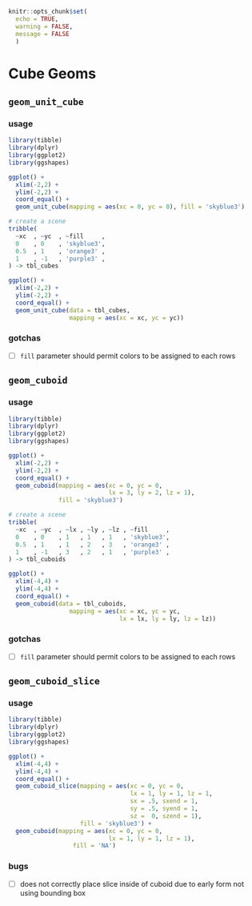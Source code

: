 ```r
knitr::opts_chunk$set(
  echo = TRUE,
  warning = FALSE,
  message = FALSE
  )
```

# Cube Geoms

## `geom_unit_cube` {-}

### usage {-}

```r
library(tibble)
library(dplyr)
library(ggplot2)
library(ggshapes)

ggplot() +
  xlim(-2,2) +
  ylim(-2,2) +
  coord_equal() +
  geom_unit_cube(mapping = aes(xc = 0, yc = 0), fill = 'skyblue3')
```

```r
# create a scene
tribble(
  ~xc  , ~yc  , ~fill     ,
  0    , 0    , 'skyblue3',
  0.5  , 1    , 'orange3' ,
  1    , -1   , 'purple3' ,
) -> tbl_cubes

ggplot() +
  xlim(-2,2) +
  ylim(-2,2) +
  coord_equal() +
  geom_unit_cube(data = tbl_cubes,
                 mapping = aes(xc = xc, yc = yc))
```

### gotchas {-}

- [ ] `fill` parameter should permit colors to be assigned to each rows

## `geom_cuboid` {-}

### usage {-}

```r
library(tibble)
library(dplyr)
library(ggplot2)
library(ggshapes)

ggplot() +
  xlim(-2,2) +
  ylim(-2,2) +
  coord_equal() +
  geom_cuboid(mapping = aes(xc = 0, yc = 0,
                            lx = 3, ly = 2, lz = 1),
              fill = 'skyblue3')
```

```r
# create a scene
tribble(
  ~xc  , ~yc  , ~lx , ~ly , ~lz , ~fill     ,
  0    , 0    , 1   , 1   , 1   , 'skyblue3',
  0.5  , 1    , 1   , 2   , 3   , 'orange3' ,
  1    , -1   , 3   , 2   , 1   , 'purple3' ,
) -> tbl_cuboids

ggplot() +
  xlim(-4,4) +
  ylim(-4,4) +
  coord_equal() +
  geom_cuboid(data = tbl_cuboids,
                 mapping = aes(xc = xc, yc = yc,
                               lx = lx, ly = ly, lz = lz))
```

### gotchas {-}

- [ ] `fill` parameter should permit colors to be assigned to each rows

## `geom_cuboid_slice` {-}

### usage {-}

```r
library(tibble)
library(dplyr)
library(ggplot2)
library(ggshapes)

ggplot() +
  xlim(-4,4) +
  ylim(-4,4) +
  coord_equal() +
  geom_cuboid_slice(mapping = aes(xc = 0, yc = 0,
                                  lx = 1, ly = 1, lz = 1,
                                  sx = .5, sxend = 1,
                                  sy = .5, syend = 1,
                                  sz =  0, szend = 1),
                    fill = 'skyblue3') +
  geom_cuboid(mapping = aes(xc = 0, yc = 0,
                            lx = 1, ly = 1, lz = 1),
                  fill = 'NA')
```

### bugs {-}

- [ ] does not correctly place slice inside of cuboid due to early form not using bounding box

